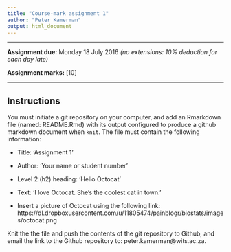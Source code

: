 ```yaml
---
title: "Course-mark assignment 1"
author: "Peter Kamerman"
output: html_document
---
```


****

**Assignment due:** Monday 18 July 2016 _(no extensions: 10% deduction for each day late)_

**Assignment marks:** [10]

****

## Instructions

You must initiate a git repository on your computer, and add an Rmarkdown file (named: README.Rmd) with its output configured to produce a github markdown document when `knit`. The file must contain the following information:

- Title: 'Assignment 1'

- Author: 'Your name or student number'

- Level 2 (h2) heading: 'Hello Octocat'

- Text: 'I love Octocat. She's the coolest cat in town.'

- Insert a picture of Octocat using the following link:
https://dl.dropboxusercontent.com/u/11805474/painblogr/biostats/images/octocat.png

Knit the the file and push the contents of the git repository to Github, and email the link to the Github repository to: peter.kamerman@wits.ac.za. 

